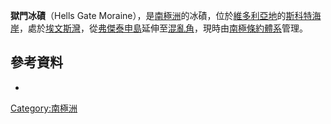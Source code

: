 {{coord|74|52|S|163|48|E|source:GNIS|display=title}}

'''獄門冰磧'''（Hells Gate Moraine），是[[南極洲|南極洲]]的冰磧，位於[[維多利亞地|維多利亞地]]的[[斯科特海岸|斯科特海岸]]，處於[[埃文斯灣|埃文斯灣]]，從[[弗傑泰申島|弗傑泰申島]]延伸至[[混亂角|混亂角]]，現時由[[南極條約體系|南極條約體系]]管理。

==參考資料==
*{{cite web|url= http://www.ats.aq/documents/ATCM35/WW/atcm35_ww003_e.pdf|title= List of Historic Sites and Monuments approved by the ATCM (2012)|accessdate= 2014-01-05|work= |first= |last= |publisher= Antarctic Treaty Secretariat|year= 2012|archive-date= 2018-12-11|archive-url= https://web.archive.org/web/20181211133327/https://www.ats.aq/documents/ATCM35/WW/atcm35_ww003_e.pdf|dead-url= no}}

{{DEFAULTSORT:Hells Gate Moraine}}
[[Category:南極洲|Category:南極洲]]


{{ScottCoast-geo-stub}}